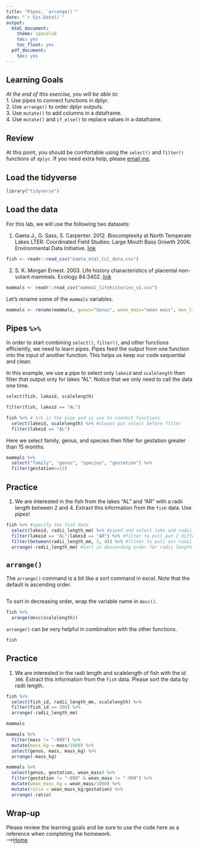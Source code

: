```yaml
---
title: "Pipes, `arrange()`"
date: "`r Sys.Date()`"
output:
  html_document:
    theme: spacelab
    toc: yes
    toc_float: yes
  pdf_document:
    toc: yes
---
```


## Learning Goals
*At the end of this exercise, you will be able to:*    
1. Use pipes to connect functions in dplyr.  
2. Use `arrange()` to order dplyr outputs.  
3. Use `mutate()` to add columns in a dataframe.  
4. Use `mutate()` and `if_else()` to replace values in a dataframe.  

## Review
At this point, you should be comfortable using the `select()` and `filter()` functions of `dplyr`. If you need extra help, please [email me](mailto: jmledford@ucdavis.edu).  

## Load the tidyverse
```r
library("tidyverse")
```

## Load the data
For this lab, we will use the following two datasets:  

1. Gaeta J., G. Sass, S. Carpenter. 2012. Biocomplexity at North Temperate Lakes LTER: Coordinated Field Studies: Large Mouth Bass Growth 2006. Environmental Data Initiative.   [link](https://portal.edirepository.org/nis/mapbrowse?scope=knb-lter-ntl&identifier=267)  
```r
fish <- readr::read_csv("Gaeta_etal_CLC_data.csv")
```

2. S. K. Morgan Ernest. 2003. Life history characteristics of placental non-volant mammals. Ecology 84:3402.   [link](http://esapubs.org/archive/ecol/E084/093/)  
```r
mammals <- readr::read_csv("mammal_lifehistories_v2.csv")
```

Let's rename some of the `mammals` variables.  
```r
mammals <- rename(mammals, genus="Genus", wean_mass="wean mass", max_life= "max. life", litter_size="litter size", litters_per_year="litters/year")
```

## Pipes `%>%` 
In order to start combining `select()`, `filter()`, and other functions efficiently, we need to learn pipes. Pipes feed the output from one function into the input of another function. This helps us keep our code sequential and clean.  

In this example, we use a pipe to select only `lakeid` and `scalelength` then filter that output only for lakes "AL". Notice that we only need to call the data one time.  
```r
select(fish, lakeid, scalelength)
```

```r
filter(fish, lakeid == "AL")
```

```r
fish %>% # %>% is the pipe and is use to connect functions
  select(lakeid, scalelength) %>% #always put select before filter
  filter(lakeid == "AL")
```

Here we select family, genus, and species then filter for gestation greater than 15 months.
```r
mammals %>% 
  select("family", "genus", "species", "gestation") %>% 
  filter(gestation>=15)
```

## Practice
1. We are interested in the fish from the lakes "AL" and "AR" with a radii length between 2 and 4. Extract this information from the `fish` data. Use pipes!  
```r
fish %>% #specify the fish data
  select(lakeid, radii_length_mm) %>% #piped and select lake and radii length 
  filter(lakeid == "AL"|lakeid == "AR") %>% #filter to pull put 2 different types of lake
  filter(between(radii_length_mm, 2, 4)) %>% #filter to pull out radii length between 2 and 4
  arrange(-radii_length_mm) #sort in descending order for radii length
```

## `arrange()`
The `arrange()` command is a bit like a sort command in excel. Note that the default is ascending order.  
```r

```

To sort in decreasing order, wrap the variable name in `desc()`.
```r
fish %<%
  arange(desc(scalelength))
```

`arrange()` can be very helpful in combination with the other functions.
```r
fish
```

## Practice
1. We are interested in the radii length and scalelength of fish with the id `300`. Extract this information from the `fish` data. Please sort the data by radii length.
```r
fish %>%
  select(fish_id, radii_length_mm, scalelength) %>%
  filter(fish_id == 300) %>%
  arrange(-radii_length_mm)
```

```r
mammals
```

```r
mammals %>%
  filter(mass != "-999") %>%
  mutate(mass_kg = mass/1000) %>%
  select(genus, mass, mass_kg) %>%
  arrange(-mass_kg)
```

```r
mammals %>%
  select(genus, gestation, wean_mass) %>%
  filter(gestation != "-999" & wean_mass != "-999") %>%
  mutate(wean_mass_kg = wean_mass/1000) %>%
  mutate(ratio = wean_mass_kg/gestation) %>%
  arrange(-ratio)
```




## Wrap-up  

Please review the learning goals and be sure to use the code here as a reference when completing the homework.  
-->[Home](https://jmledford3115.github.io/datascibiol/)